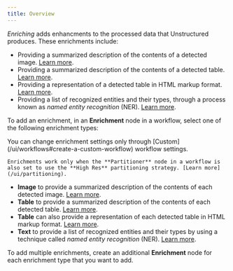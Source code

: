 ```yaml
---
title: Overview
---
```


_Enriching_ adds enhancments to the processed data that Unstructured produces. These enrichments include:

- Providing a summarized description of the contents of a detected image. [Learn more](/ui/enriching/image-descriptions).
- Providing a summarized description of the contents of a detected table. [Learn more](/ui/enriching/table-descriptions).
- Providing a representation of a detected table in HTML markup format. [Learn more](/ui/enriching/table-to-html).
- Providing a list of recognized entities and their types, through a process known as _named entity recognition_ (NER). [Learn more](/ui/enriching/ner).

To add an enrichment, in an **Enrichment** node in a workflow, select one of the following enrichment types:

<Note>
    You can change enrichment settings only through [Custom](/ui/workflows#create-a-custom-workflow) workflow settings.

    Enrichments work only when the **Partitioner** node in a workflow is also set to use the **High Res** partitioning strategy. [Learn more](/ui/partitioning).
</Note>

- **Image** to provide a summarized description of the contents of each detected image. [Learn more](/ui/enriching/image-descriptions).
- **Table** to provide a summarized description of the contents of each detected table. [Learn more](/ui/enriching/table-descriptions).
- **Table** can also provide a representation of each detected table in HTML markup format. [Learn more](/ui/enriching/table-to-html).
- **Text** to provide a list of recognized entities and their types by using a technique called _named entity recognition_ (NER). [Learn more](/ui/enriching/ner).

To add multiple enrichments, create an additional **Enrichment** node for each enrichment type that you want to add.